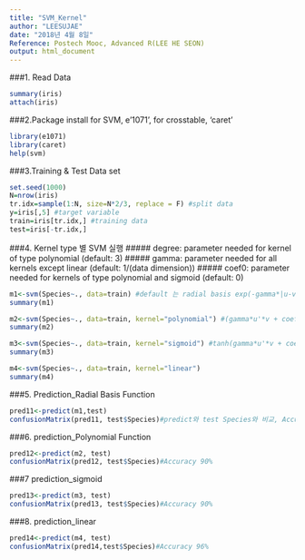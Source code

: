 ```yaml
---
title: "SVM_Kernel"
author: "LEESUJAE"
date: "2018년 4월 8일"
Reference: Postech Mooc, Advanced R(LEE HE SEON)
output: html_document
---
```

###1. Read Data
```r
summary(iris)
attach(iris)
```

###2.Package install for SVM, e'1071', for crosstable, 'caret'
```r
library(e1071)
library(caret)
help(svm)
```

###3.Training & Test Data set 
```r
set.seed(1000)
N=nrow(iris)
tr.idx=sample(1:N, size=N*2/3, replace = F) #split data
y=iris[,5] #target variable
train=iris[tr.idx,] #training data
test=iris[-tr.idx,]
```

###4. Kernel type 별 SVM 실행
##### degree: parameter needed for kernel of type polynomial (default: 3)
##### gamma: parameter needed for all kernels except linear (default: 1/(data dimension))
##### coef0: parameter needed for kernels of type polynomial and sigmoid (default: 0)
```r
m1<-svm(Species~., data=train) #default 는 radial basis exp(-gamma*|u-v|^2)
summary(m1)

m2<-svm(Species~., data=train, kernel="polynomial") #(gamma*u'*v + coef0)^degree
summary(m2)

m3<-svm(Species~., data=train, kernel="sigmoid") #tanh(gamma*u'*v + coef0)
summary(m3)

m4<-svm(Species~., data=train, kernel="linear")
summary(m4)
```

###5. Prediction_Radial Basis Function
```r
pred11<-predict(m1,test)
confusionMatrix(pred11, test$Species)#predict와 test Species와 비교, Accuracy 96%
```

###6. prediction_Polynomial Function
```r
pred12<-predict(m2, test)
confusionMatrix(pred12, test$Species)#Accuracy 90%
```

###7 prediction_sigmoid
```r
pred13<-predict(m3, test)
confusionMatrix(pred13, test$Species)#Accuracy 90%
```

###8. prediction_linear
```r
pred14<-predict(m4, test)
confusionMatrix(pred14,test$Species)#Accuracy 96%
```